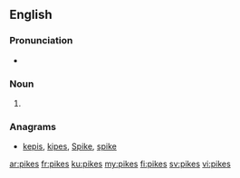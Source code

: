 ==English==

===Pronunciation===
* {{rhymes|aɪks|lang=en}}

===Noun===
{{head|en|noun plural form}}

# {{plural of|pike|lang=en}}

===Anagrams===
* [[kepis#English|kepis]], [[kipes#English|kipes]], [[Spike#English|Spike]], [[spike#English|spike]]

[[ar:pikes]]
[[fr:pikes]]
[[ku:pikes]]
[[my:pikes]]
[[fi:pikes]]
[[sv:pikes]]
[[vi:pikes]]